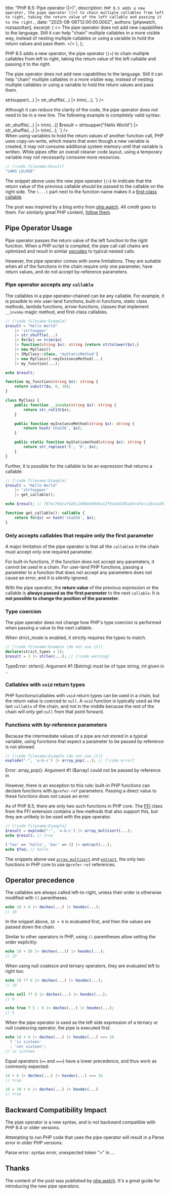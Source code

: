 
  title: "PHP 8.5: Pipe operator (|>)",
  description: `PHP 8.5 adds a new operator, the pipe operator (|>) to chain multiple callables from left to right, taking the return value of the left callable and passing it to the right.`,
  date: "2025-08-06T12:00:00.000Z",
  authors: [phpwatch, rozsazoltan],
  excerpt: (
    <>
      The pipe operator does not add new capabilities to the language. Still it can help "chain" multiple callables in a more visible way, instead of nesting multiple callables or using a variable to hold the return values and pass them.
    </>
  ),
};

PHP 8.5 adds a new operator, the pipe operator (<code>|></code>) to chain multiple callables from left to right, taking the return value of the left callable and passing it to the right.

The pipe operator does not add new capabilities to the language. Still it can help "chain" multiple callables in a more visible way, instead of nesting multiple callables or using a variable to hold the return values and pass them.

<CodeExampleStack>
  <CodeExampleGroup filenames={["Pipe operator (NEW)", "Nested calls", "Using a variable"]}>
    <TabPanel>
      <TabGroup>
        <CodeBlock
          example={php`
            $result = "Hello World"
            // [!code highlight:4]
                |> strtoupper(...)
                |> str_shuffle(...)
                |> trim(...);
          `}
        />
      </TabGroup>
      <div className="p-4 dark prose rounded-lg">
        <p>Although it can reduce the clarity of the code, the pipe operator does not need to be in a new line. The following example is completely valid syntax:</p>
      </div>
      <TabGroup>
        <CodeBlock
          example={php`
            // [!code word:strtoupper("Hello World") |> str_shuffle(...) |> trim(...)]
            $result = strtoupper("Hello World") |> str_shuffle(...) |> trim(...);
          `}
        />
      </TabGroup>
    </TabPanel>
    <CodeBlock
      example={php`
        // [!code word:trim(str_shuffle(strtoupper("Hello World")))]
        $result = trim(str_shuffle(strtoupper("Hello World")));
      `}
    />
    <TabPanel>
      <div className="p-4 dark rounded-lg">
        <TipLearn>When using variables to hold the return values of another function call, PHP uses copy-on-write, which means that even though a new variable is created, it may not consume additional system memory until that variable is written. While pipes offer an overall cleaner code layout, using a temporary variable may not necessarily consume more resources.</TipLearn>
      </div>
      <TabGroup>
        <CodeBlock
          example={php`
            $result = "Hello World";
            // [!code highlight:4]
            $result = strtoupper($result);
            $result = str_shuffle($result);
            $result = trim($result);
          `}
        />
      </TabGroup>
    </TabPanel>
  </CodeExampleGroup>

  ```php
  // [!code filename:Result]
  "LWHO LDLROE"
  ```
</CodeExampleStack>

The snippet above uses the new pipe operator (<code>|></code>) to indicate that the return value of the previous callable should be passed to the callable on the right side. The <code>(...)</code> part next to the function name makes it a <a href="https://php.watch/versions/8.1/first-class-callable-syntax" target="_blank">first-class callable</a>.

<TipHighlight>
  The post was inspired by a blog entry from <a href="https://php.watch/versions/8.5/pipe-operator" target="_blank">php.watch</a>. All credit goes to them. For similarly great PHP content, <a href="https://php.watch/about" target="_blank">follow them</a>.
</TipHighlight>

## Pipe Operator Usage

Pipe operator passes the return value of the left function to the right function. When a PHP script is compiled, the pipe call call chains are optimized and result in similar <a href="https://php.watch/articles/php-dump-opcodes" target="_blank">opcodes</a> to typical nested calls.

However, the pipe operator comes with some limitations. They are suitable when all of the functions in the chain require only one parameter, have return values, and do not accept by-reference parameters.

### Pipe operator accepts any `callable`

The callables in a pipe operator-chained can be any callable. For example, it is possible to mix user-land functions, built-in functions, static class methods, lambda functions, arrow-functions, classes that implement <code>__invoke</code> magic method, and first-class callables.

```php
// [!code filename:Example]
$result = "Hello World"
    |> 'strtoupper'
    |> str_shuffle(...)
    |> fn($x) => trim($x)
    |> function(string $x): string {return strtolower($x);}
    |> new MyClass()
    |> [MyClass::class, 'myStaticMethod']
    |> new MyClass()->myInstanceMethod(...)
    |> my_function(...);

echo $result;

function my_function(string $x): string {
    return substr($x, 0, 10);
}

class MyClass {
    public function __invoke(string $x): string {
        return str_rot13($x);
    }

    public function myInstanceMethod(string $x): string {
        return hash('sha256', $x);
    }

    public static function myStaticmethod(string $x): string {
        return str_replace('E', 'O', $x);
    }
}
```

Further, it is possible for the callable to be an expression that returns a callable:

```php
// [!code filename:Example]
$result = "Hello World"
    |> 'strtoupper'
    |> get_callable();

echo $result; // 787ec76dcafd20c1908eb0936a12f91edd105ab5cd7ecc2b1ae2032648345dff

function get_callable(): callable {
    return fn($x) => hash('sha256', $x);
}
```

### Only accepts callables that require only the first parameter

A major limitation of the pipe operator is that all the <code>callable</code>s in the chain must accept only one required parameter.

For built-in functions, if the function does not accept any parameters, it cannot be used in a chain. For user-land PHP functions, passing a parameter to a function that does not accept any parameters does not cause an error, and it is silently ignored.

With the pipe operator, the **return value** of the previous expression or the callable is **always passed as the first parameter** to the next <code>callable</code>. It is **not possible to change the position of the parameter**.

### Type coercion

The pipe operator does not change how PHP's type coercion is performed when passing a value to the next callable.

When strict_mode is enabled, it strictly requires the types to match.

```php
// [!code filename:Example (do not use it)]
declare(strict_types = 1);
$result = 1 |> strlen(...); // [!code warning]
```

<TipBad>
  TypeError: strlen(): Argument #1 ($string) must be of type string, int given in ..
</TipBad>

### Callables with `void` return types

PHP functions/callables with <code>void</code> return types can be used in a chain, but the return value is coerced to <code>null</code>. A <code>void</code> function is typically used as the last <code>callable</code> of the chain, and not in the middle because the rest of the chain will only get <code>null</code> from that point forward.

### Functions with by-reference parameters

Because the intermediate values of a pipe are not stored in a typical variable, using functions that expect a parameter to be passed by reference is not allowed.

```php
// [!code filename:Example (do not use it)]
explode("-", 'a-b-c') |> array_pop(...); // [!code error]
```

<TipBad>
  Error: array_pop(): Argument #1 ($array) could not be passed by reference in
</TipBad>

However, there is an exception to this rule: built-in PHP functions can declare functions with <code>@prefer-ref</code> parameters. Passing a direct value to these functions does not cause an error.

As of PHP 8.5, there are only two such functions in PHP core. The <a href="https://php.watch/codex/FFI" target="_blank">FFI</a> class from the FFI extension contains a few methods that also support this, but they are unlikely to be used with the pipe operator.

```php
// [!code filename:Example]
$result = explode("-", 'a-b-c') |> array_multisort(...);
echo $result; // true

['foo' => 'hello', 'bar' => 2] |> extract(...);
echo $foo; // hello
```

The snippets above use <a href="https://php.watch/codex/array_multisort" target="_blank"><code>array_multisort</code></a> and <a href="https://php.watch/codex/extract" target="_blank"><code>extract</code></a>, the only two functions in PHP core to use <code>@prefer-ref</code> references.

## Operator precedence

The callables are always called left-to-right, unless their order is otherwise modified with <code>()</code> parentheses.

```php
echo 10 + 6 |> dechex(...) |> hexdec(...);
// 16
```

In the snippet above, <code>10 + 6</code> is evaluated first, and then the values are passed down the chain.

Similar to other operators in PHP, using <code>()</code> parentheses allow setting the order explicitly:

```php
echo 10 + (6 |> dechex(...)) |> hexdec(...);
// 22
```

When using null coalesce and ternary operators, they are evaluated left to right too:

```php
echo 10 ?? 6 |> dechex(...) |> hexdec(...);
// 10

echo null ?? 6 |> dechex(...) |> hexdec(...);
// 6

echo true ? 5 : 6 |> dechex(...) |> hexdec(...);
// 5
```

When the pipe operator is used as the left side expression of a ternary or null coalescing operator, the pipe is executed first:

```php
echo 10 + 6 |> dechex(...) |> hexdec(...) === 16
  ? 'is sixteen'
  : 'not sixteen';
// is sixteen
```

Equal operators (<code>==</code> and <code>===</code>) have a lower precedence, and thus work as commonly expected:

```php
10 + 6 |> dechex(...) |> hexdec(...) === 16
// true

16 = 10 + 6 |> dechex(...) |> hexdec(...) 
// true
```

## Backward Compatibility Impact

The pipe operator is a new syntax, and is not backward compatible with PHP 8.4 or older versions.

Attempting to run PHP code that uses the pipe operator will result in a Parse error in older PHP versions:

<TipBad>
  Parse error: syntax error, unexpected token ">" in ...
</TipBad>

## Thanks

The content of the post was published by <a href="https://php.watch/versions/8.5/pipe-operator" target="_blank">php.watch</a>. It's a great guide for introducing the new pipe operators.
